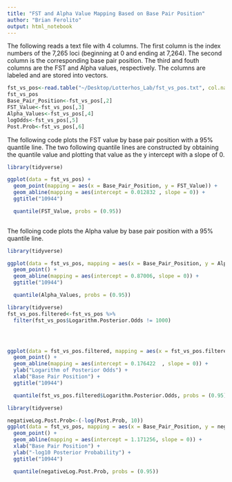 ```yaml
---
title: "FST and Alpha Value Mapping Based on Base Pair Position"
author: "Brian Ferolito"
output: html_notebook
---
```


The following reads a text file with 4 columns. The first column is the index numbers of the 7,265 loci (beginning at 0
and ending at 7,264). The second column is the corresponding base pair position. The third and fouth columns are the FST 
and Alpha values, respectively. The columns are labeled and are stored into vectors.

```r

fst_vs_pos<-read.table("~/Desktop/Lotterhos_Lab/fst_vs_pos.txt", col.names = c("Index", "Position", "FST", "Alpha", "Logarithm Posterior Odds", "Posterior Probability"))
fst_vs_pos
Base_Pair_Position<-fst_vs_pos[,2]
FST_Value<-fst_vs_pos[,3]
Alpha_Values<-fst_vs_pos[,4]
logOdds<-fst_vs_pos[,5]
Post.Prob<-fst_vs_pos[,6]
```

The following code plots the FST value by base pair position with a 95% quantile line. The two following quantile 
lines are constructed by obtaining the quantile value and plotting that value as the y intercept with a slope of 0.

```r

library(tidyverse)

ggplot(data = fst_vs_pos) +
  geom_point(mapping = aes(x = Base_Pair_Position, y = FST_Value)) +
  geom_abline(mapping = aes(intercept = 0.012832 , slope = 0)) +
  ggtitle("10944")

  quantile(FST_Value, probs = (0.95))
  
```

The folloing code plots the Alpha value by base pair position with a 95% quantile line.

```r

library(tidyverse)

ggplot(data = fst_vs_pos, mapping = aes(x = Base_Pair_Position, y = Alpha_Values)) +
  geom_point() +
  geom_abline(mapping = aes(intercept = 0.87006, slope = 0)) +
  ggtitle("10944")

  quantile(Alpha_Values, probs = (0.95))

```

```r

library(tidyverse)
fst_vs_pos.filtered<-fst_vs_pos %>%
  filter(fst_vs_pos$Logarithm.Posterior.Odds != 1000)




ggplot(data = fst_vs_pos.filtered, mapping = aes(x = fst_vs_pos.filtered$Position, y = fst_vs_pos.filtered$Logarithm.Posterior.Odds)) +
  geom_point() +
  geom_abline(mapping = aes(intercept = 0.176422  , slope = 0)) +
  ylab("Logarithm of Posterior Odds") +
  xlab("Base Pair Position") +
  ggtitle("10944")

  quantile(fst_vs_pos.filtered$Logarithm.Posterior.Odds, probs = (0.95))

```


```r
library(tidyverse)

negativeLog.Post.Prob<-(-log(Post.Prob, 10))
ggplot(data = fst_vs_pos, mapping = aes(x = Base_Pair_Position, y = negativeLog.Post.Prob)) +
  geom_point() +
  geom_abline(mapping = aes(intercept = 1.171256, slope = 0)) +
  xlab("Base Pair Position") +
  ylab("-log10 Posterior Probability") +
  ggtitle("10944")

  quantile(negativeLog.Post.Prob, probs = (0.95))

```

